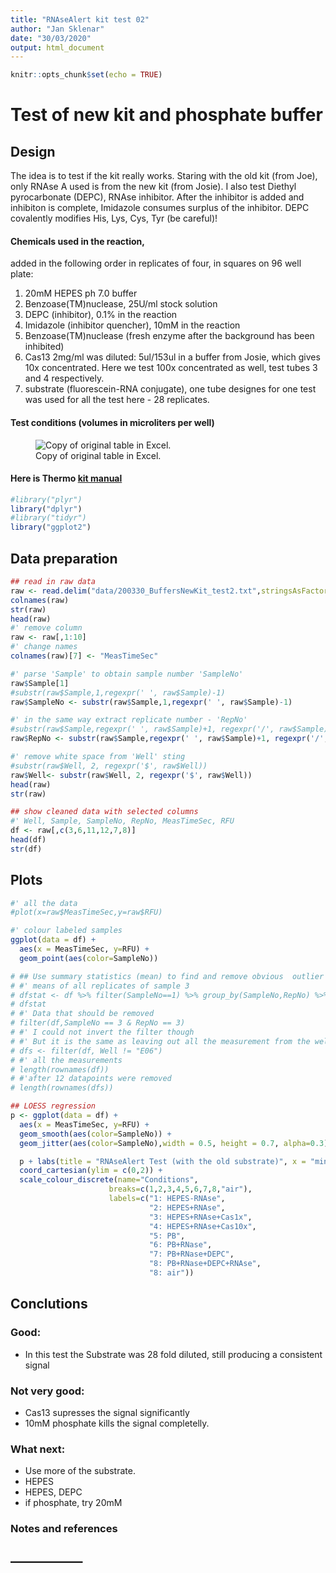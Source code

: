 ```yaml
---
title: "RNAseAlert kit test 02"
author: "Jan Sklenar"
date: "30/03/2020"
output: html_document
---
```


```r
knitr::opts_chunk$set(echo = TRUE)
```
# Test of new kit and phosphate buffer
## Design

The idea is to test if the kit really works. Staring with the old kit (from Joe), only RNAse A used is from the new kit (from Josie). I also test Diethyl pyrocarbonate (DEPC), RNAse inhibitor. After the inhibitor is added and inhibiton is complete, Imidazole consumes surplus of the inhibitor. DEPC covalently modifies His, Lys, Cys, Tyr (be careful)!

#### Chemicals used in the reaction,
added in the following order in replicates of four, in squares on 96 well plate:

1. 20mM HEPES ph 7.0 buffer
2. Benzoase(TM)nuclease, 25U/ml stock solution
3. DEPC (inhibitor), 0.1% in the reaction 
4. Imidazole (inhibitor quencher), 10mM in the reaction
5. Benzoase(TM)nuclease (fresh enzyme after the background has been inhibited)
6. Cas13 2mg/ml was diluted: 5ul/153ul in a buffer from Josie, which gives 10x concentrated. Here we test 100x concentrated as well, test tubes 3 and 4 respectively. 
7. substrate (fluorescein-RNA conjugate), one tube designes for one test was used for all the test here - 28 replicates.  

#### Test conditions (volumes in microliters per well)
![Copy of original table in Excel.](data/protocol2.svg)

#### Here is Thermo [kit manual](https://www.thermofisher.com/document-connect/document-connect.html?url=https%3A%2F%2Fassets.thermofisher.com%2FTFS-Assets%2FLSG%2Fmanuals%2Ffm_1964.pdf&title=Uk5hc2VBbGVydCZ0cmFkZTsgTGFiIFRlc3QgS2l0IEluc3RydWN0aW9uIE1hbnVhbA==)

```r
#library("plyr")
library("dplyr")
#library("tidyr")
library("ggplot2")
```

## Data preparation

```r
## read in raw data
raw <- read.delim("data/200330_BuffersNewKit_test2.txt",stringsAsFactors = FALSE)
colnames(raw)
str(raw)
head(raw)
#' remove column
raw <- raw[,1:10]
#' change names
colnames(raw)[7] <- "MeasTimeSec"

#' parse 'Sample' to obtain sample number 'SampleNo'
raw$Sample[1]
#substr(raw$Sample,1,regexpr(' ', raw$Sample)-1) 
raw$SampleNo <- substr(raw$Sample,1,regexpr(' ', raw$Sample)-1)

#' in the same way extract replicate number - 'RepNo'
#substr(raw$Sample,regexpr(' ', raw$Sample)+1, regexpr('/', raw$Sample)-1) 
raw$RepNo <- substr(raw$Sample,regexpr(' ', raw$Sample)+1, regexpr('/', raw$Sample)-1)

#' remove white space from 'Well' sting
#substr(raw$Well, 2, regexpr('$', raw$Well)) 
raw$Well<- substr(raw$Well, 2, regexpr('$', raw$Well))
head(raw) 
str(raw)
```
```r
## show cleaned data with selected columns
#' Well, Sample, SampleNo, RepNo, MeasTimeSec, RFU
df <- raw[,c(3,6,11,12,7,8)] 
head(df) 
str(df)
```
## Plots

```r
#' all the data
#plot(x=raw$MeasTimeSec,y=raw$RFU)

#' colour labeled samples
ggplot(data = df) +
  aes(x = MeasTimeSec, y=RFU) +
  geom_point(aes(color=SampleNo))
```
```r
# ## Use summary statistics (mean) to find and remove obvious  outlier in  sample 3
# #' means of all replicates of sample 3 
# dfstat <- df %>% filter(SampleNo==1) %>% group_by(SampleNo,RepNo) %>% summarise(mean=mean(RFU))
# dfstat
# #' Data that should be removed
# filter(df,SampleNo == 3 & RepNo == 3)
# #' I could not invert the filter though
# #' But it is the same as leaving out all the measurement from the well E01
# dfs <- filter(df, Well != "E06")
# #' all the measurements
# length(rownames(df))
# #'after 12 datapoints were removed
# length(rownames(dfs))

## LOESS regression
p <- ggplot(data = df) +
  aes(x = MeasTimeSec, y=RFU) +
  geom_smooth(aes(color=SampleNo)) +
  geom_jitter(aes(color=SampleNo),width = 0.5, height = 0.7, alpha=0.3)

  p + labs(title = "RNAseAlert Test (with the old substrate)", x = "min", y = "RFU", color = "Legend Title\n") +
  coord_cartesian(ylim = c(0,2)) +  
  scale_colour_discrete(name="Conditions",
                      breaks=c(1,2,3,4,5,6,7,8,"air"),
                      labels=c("1: HEPES-RNAse",
                               "2: HEPES+RNAse",
                               "3: HEPES+RNAse+Cas1x",
                               "4: HEPES+RNAse+Cas10x",
                               "5: PB",
                               "6: PB+RNase",
                               "7: PB+RNase+DEPC",
                               "8: PB+RNase+DEPC+RNAse",
                               "8: air"))
```

## Conclutions
    
### Good:
- In this test the Substrate was 28 fold diluted, still producing a consistent signal
 
### Not very good:
- Cas13 supresses the signal significantly
- 10mM phosphate kills the signal completelly. 

### What next:
- Use more of the substrate.
- HEPES
- HEPES, DEPC
- if phosphate, try 20mM


### Notes and references




-----------------  
-----------------



